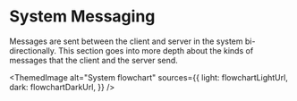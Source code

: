 
# System Messaging

Messages are sent between the client and server in the system bi-directionally. This section goes into more depth about the kinds of messages that the client and the server send.

<ThemedImage
	alt="System flowchart"
	sources={{
		light: flowchartLightUrl,
		dark: flowchartDarkUrl,
		}}
/>

